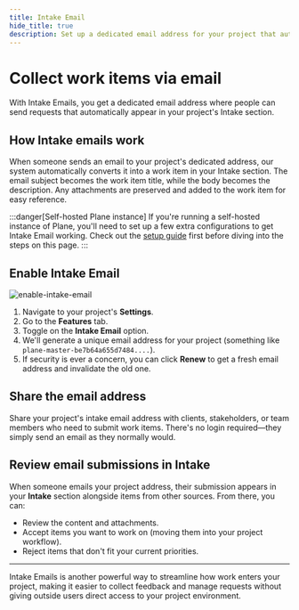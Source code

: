 ```yaml
---
title: Intake Email
hide_title: true
description: Set up a dedicated email address for your project that automatically converts incoming messages into work items for easy review and processing.
---
```



<div className="tag-wrapper">
 <h1>Collect work items via email</h1>
<Tags 
  tags={[ 
    { name: "Business", additionalClass: "business" }
  ]} 
 />
</div>

With Intake Emails, you get a dedicated email address where people can send requests that automatically appear in your project's Intake section.

## How Intake emails work
When someone sends an email to your project's dedicated address, our system automatically converts it into a work item in your Intake section. The email subject becomes the work item title, while the body becomes the description. Any attachments are preserved and added to the work item for easy reference.

:::danger[Self-hosted Plane instance]
If you're running a self-hosted instance of Plane, you'll need to set up a few extra configurations to get Intake Email working. Check out the [setup guide](https://developers.plane.so/self-hosting/govern/configure-dns-email-service) first before diving into the steps on this page.
:::

## Enable Intake Email

![enable-intake-email](https://media.docs.plane.so/intake/enable-intake-email.webp#center)

1. Navigate to your project's **Settings**.
2. Go to the **Features** tab.
3. Toggle on the **Intake Email** option.
4. We'll generate a unique email address for your project (something like `plane-master-be7b64a655d7484....`). 
5. If security is ever a concern, you can click **Renew** to get a fresh email address and invalidate the old one.

## Share the email address
Share your project's intake email address with clients, stakeholders, or team members who need to submit work items. There's no login required—they simply send an email as they normally would.

## Review email submissions in Intake
When someone emails your project address, their submission appears in your **Intake** section alongside items from other sources. 
From there, you can:

- Review the content and attachments.
- Accept items you want to work on (moving them into your project workflow).
- Reject items that don't fit your current priorities.

---

Intake Emails is another powerful way to streamline how work enters your project, making it easier to collect feedback and manage requests without giving outside users direct access to your project environment.